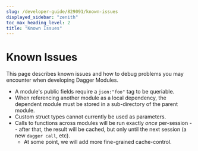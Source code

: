 ```yaml
---
slug: /developer-guide/829091/known-issues
displayed_sidebar: "zenith"
toc_max_heading_level: 2
title: "Known Issues"
---
```



# Known Issues

<PartialExperimentalDocs />

This page describes known issues and how to debug problems you may encounter when developing Dagger Modules.

- A module's public fields require a `json:"foo"` tag to be queriable.
- When referencing another module as a local dependency, the dependent module
  must be stored in a sub-directory of the parent module.
- Custom struct types cannot currently be used as parameters.
- Calls to functions across modules will be run exactly _once_ per-session --
  after that, the result will be cached, but only until the next session (a new
  `dagger call`, etc).
  - At some point, we will add more fine-grained cache-control.
